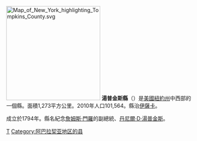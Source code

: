 {{noteTA
|G1=USState
|1=zh-hans:县;zh-hk:縣;zh-tw:郡;
}}
[[File:Map_of_New_York_highlighting_Tompkins_County.svg|250px]]
'''湯普金斯縣'''（{{lang-en|Tompkins County}}）是[[美國|美國]][[紐約州|紐約州]]中西部的一個縣。面積1,273平方公里。2010年人口101,564。縣治[[伊薩卡_(紐約州)|伊薩卡]]。

成立於1794年。縣名紀念[[詹姆斯·門羅|詹姆斯·門羅]]的副總統、[[丹尼爾·D·湯普金斯|丹尼爾·D·湯普金斯]]。
{{New York}}
{{NewYork-stub}}

[[Category:紐約州行政區劃|T]]
[[Category:阿巴拉契亚地区的县|Category:阿巴拉契亚地区的县]]